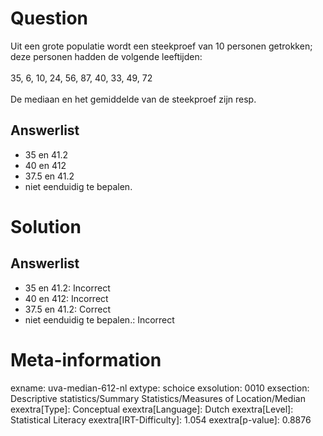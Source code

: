 Question
========

Uit een grote populatie wordt een steekproef van 10 personen getrokken;
deze personen hadden de volgende leeftijden:\
\
35, 6, 10, 24, 56, 87, 40, 33, 49, 72\
\
De mediaan en het gemiddelde van de steekproef zijn resp.

Answerlist
----------

* 35 en 41.2
* 40 en 412
* 37.5 en 41.2
* niet eenduidig te bepalen.

Solution
========

Answerlist
----------

* 35 en 41.2: Incorrect
* 40 en 412: Incorrect
* 37.5 en 41.2: Correct
* niet eenduidig te bepalen.: Incorrect

Meta-information
================
exname: uva-median-612-nl
extype: schoice
exsolution: 0010
exsection: Descriptive statistics/Summary Statistics/Measures of Location/Median
exextra[Type]: Conceptual
exextra[Language]: Dutch
exextra[Level]: Statistical Literacy
exextra[IRT-Difficulty]: 1.054
exextra[p-value]: 0.8876
